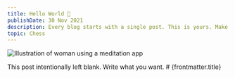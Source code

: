 ```yaml
---
title: Hello World 👋
publishDate: 30 Nov 2021
description: Every blog starts with a single post. This is yours. Make it great.
topic: Chess
---
```


![Illustration of woman using a meditation app](/assets/blog/casual-life-3d-meditation-crystal.webp)

<ThemeToggleButton client:load/>
This post intentionally left blank. Write what you want.
# {frontmatter.title}

